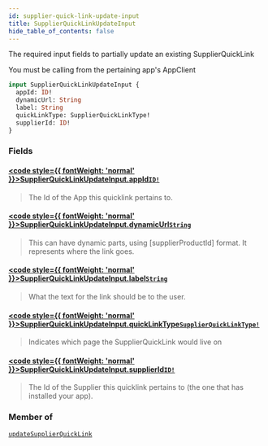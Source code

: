 ```yaml
---
id: supplier-quick-link-update-input
title: SupplierQuickLinkUpdateInput
hide_table_of_contents: false
---
```








The required input fields to partially update an existing SupplierQuickLink
            
You must be calling from the pertaining app's AppClient

```graphql
input SupplierQuickLinkUpdateInput {
  appId: ID!
  dynamicUrl: String
  label: String
  quickLinkType: SupplierQuickLinkType!
  supplierId: ID!
}
```


### Fields

#### [<code style={{ fontWeight: 'normal' }}>SupplierQuickLinkUpdateInput.<b>appId</b></code>](#)<Bullet />[`ID!`](/supply/api/graphql-admin/reference/scalars/id) <Badge class="secondary" text="non-null"/> <Badge class="secondary" text="scalar"/>
> The Id of the App this quicklink pertains to.
> 

#### [<code style={{ fontWeight: 'normal' }}>SupplierQuickLinkUpdateInput.<b>dynamicUrl</b></code>](#)<Bullet />[`String`](/supply/api/graphql-admin/reference/scalars/string) <Badge class="secondary" text="scalar"/>
> This can have dynamic parts, using [supplierProductId] format. It represents where the link goes.
> 

#### [<code style={{ fontWeight: 'normal' }}>SupplierQuickLinkUpdateInput.<b>label</b></code>](#)<Bullet />[`String`](/supply/api/graphql-admin/reference/scalars/string) <Badge class="secondary" text="scalar"/>
> What the text for the link should be to the user.
> 

#### [<code style={{ fontWeight: 'normal' }}>SupplierQuickLinkUpdateInput.<b>quickLinkType</b></code>](#)<Bullet />[`SupplierQuickLinkType!`](/supply/api/graphql-admin/reference/enums/supplier-quick-link-type) <Badge class="secondary" text="non-null"/> <Badge class="secondary" text="enum"/>
> Indicates which page the SupplierQuickLink would live on
> 

#### [<code style={{ fontWeight: 'normal' }}>SupplierQuickLinkUpdateInput.<b>supplierId</b></code>](#)<Bullet />[`ID!`](/supply/api/graphql-admin/reference/scalars/id) <Badge class="secondary" text="non-null"/> <Badge class="secondary" text="scalar"/>
> The Id of the Supplier this quicklink pertains to (the one that has installed your app).
> 



### Member of

[`updateSupplierQuickLink`](/supply/api/graphql-admin/reference/mutations/update-supplier-quick-link)  <Badge class="secondary" text="mutation"/>



